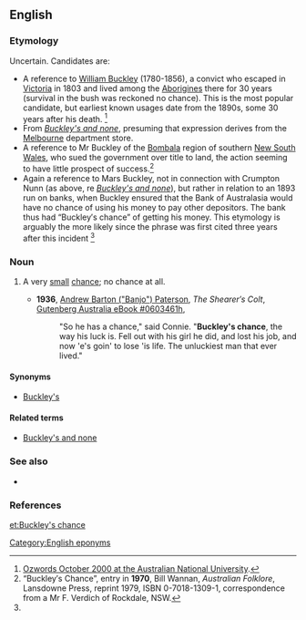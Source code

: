 ==English==

===Etymology===
Uncertain.  Candidates are:

* A reference to [[w:William Buckley (convict)|William Buckley]] (1780-1856), a convict who escaped in [[Victoria]] in 1803 and lived among the [[Aborigine]]s there for 30 years (survival in the bush was reckoned no chance). This is the most popular candidate, but earliest known usages date from the 1890s, some 30 years after his death. <ref name="ozwords">[http://andc.anu.edu.au/ozwords/Oct%202000/Buckley%27s.html Ozwords October 2000 at the Australian National University].</ref>
* From ''[[Buckley's and none]]'', presuming that expression derives from the [[Melbourne]] department store.
* A reference to Mr Buckley of the [[w:Bombala, New South Wales|Bombala]] region of southern [[New South Wales]], who sued the government over title to land, the action seeming to have little prospect of success.<ref>“Buckley′s Chance”, entry in '''1970''', Bill Wannan, ''Australian Folklore'', Lansdowne Press, reprint 1979, ISBN 0-7018-1309-1, correspondence from a Mr F. Verdich of Rockdale, NSW.</ref>
* Again a reference to Mars Buckley, not in connection with Crumpton Nunn (as above, re ''[[Buckley's and none]]''), but rather in relation to an 1893 run on banks, when Buckley ensured that the Bank of Australasia would have no chance of using his money to pay other depositors. The bank thus had “Buckley′s chance” of getting his money. This etymology is arguably the more likely since the phrase was first cited three years after this incident <ref name="ozwords"/>

===Noun===
{{en-noun|head=[[Buckley]]'s [[chance]]|-}}

# {{context|Australia|idiomatic|informal|lang=en}} A very [[small]] [[chance]]; no chance  at all.
#* '''1936''', [[w:Banjo Paterson|Andrew Barton ("Banjo") Paterson]], ''The Shearer′s Colt'', [http://gutenberg.net.au/ebooks06/0603461h.html Gutenberg Australia eBook #0603461h],
#*: "So he has a chance," said Connie. "'''Buckley's chance''', the way his luck is. Fell out with his girl he did, and lost his job, and now 'e's goin' to lose 'is life. The unluckiest man that ever lived."

====Synonyms====
* [[Buckley's]]

====Related terms====
* [[Buckley's and none]]

===See also===
* {{projectlink|wikipedia}}

===References===
<references/>

[[Category:English eponyms]]

[[et:Buckley's chance]]
